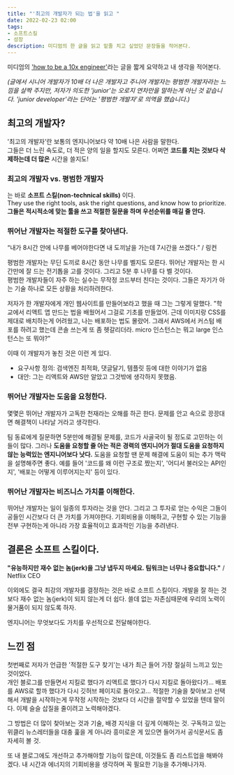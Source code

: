 ```yaml
---
title: "'최고의 개발자가 되는 법'을 읽고 "
date: 2022-02-23 02:00
tags:
- 소프트스킬
- 성장
description: 미디엄의 한 글을 읽고 밑줄 치고 싶었던 문장들을 적어본다.
---
```


미디엄의 ['how to be a 10x engineer'](https://medium.com/@_michaellin/how-to-be-a-10x-engineer-fdac2a5a1bd5)라는 글을 짧게 요약하고 내 생각을 적어본다. 

*(글에서 시니어 개발자가 10배 더 나은 개발자고 주니어 개발자는 평범한 개발자라는 느낌을 살짝 주지만, 
저자가 의도한 'junior'는 오로지 연차만을 말하는게 아닌 것 같습니다. 'junior developer'라는 단어는 '평범한 개발자'로 의역을 했습니다.)*

## 최고의 개발자?
'최고의 개발자'란 보통의 엔지니어보다 약 10배 나은 사람을 말한다.  
그들은 더 느린 속도로, 더 적은 양의 일을 할지도 모른다. 어쩌면 **코드를 치는 것보다 삭제하는데 더 많은** 시간을 쓸지도!  

### 최고의 개발자 vs. 평범한 개발자
는 바로 **소프트 스킬(non-technical skills)** 이다.  
They use the right tools, ask the right questions, and know how to prioritize.  
**그들은 적시적소에 맞는 툴을 쓰고 적절한 질문을 하며 우선순위를 매길 줄 안다.**

### 뛰어난 개발자는 적절한 도구를 찾아낸다.
“내가 8시간 안에 나무를 베어야한다면 내 도끼날을 가는데 7시간을 쓰겠다.” / 링컨

평범한 개발자는 무딘 도끼로 8시간 동안 나무를 벨지도 모른다. 뛰어난 개발자는 한 시간만에 잘 드는 전기톱을 고를 것이다. 그리고 5분 후 나무를 다 벨 것이다.  
평범한 개발자들이 자주 하는 실수는 무작정 코드부터 친다는 것이다. 그들은 자기가 아는 기술 하나로 모든 상황을 처리하려한다.

저자가 한 개발자에게 개인 웹사이트를 만들어보라고 했을 때 그는 그렇게 말했다.
"학교에서 리액트 앱 만드는 법을 배웠어서 그걸로 기초를 만들었어. 근데 이미지랑 CSS를 제대로 배치하는게 어려웠고, 
나는 배포하는 법도 몰랐어. 그래서 AWS에서 커스텀 배포를 하려고 했는데 콘솔 쓰는게 또 좀 헷갈리더라. micro 인스턴스는 뭐고 large 인스턴스는 또 뭐야?"

이때 이 개발자가 놓친 것은 이런 게 있다.  
- 요구사항 정의: 검색엔진 최적화, 댓글달기, 템플릿 등에 대한 이야기가 없음
- 대안: 그는 리액트와 AWS만 알았고 그것밖에 생각하지 못했음.

### 뛰어난 개발자는 도움을 요청한다.
몇몇은 뛰어난 개발자가 고독한 천재라는 오해를 하곤 한다. 문제를 안고 속으로 끙끙대면 해결책이 나타날 거라고 생각한다. 

팀 동료에게 질문하면 5분만에 해결될 문제를, 코드가 사골국이 될 정도로 고민하는 이들이 많다. 
그러나 **도움을 요청할 줄 아는 적은 경력의 엔지니어가 절대 도움을 요청하지 않는 능력있는 엔지니어보다 낫다.** 
도움을 요청할 땐 문제 해결에 도움이 되는 추가 맥락을 설명해주면 좋다. 예를 들어 '코드를 왜 이런 구조로 짰는지', '어디서 불러오는 API인지', '배포는 어떻게 이루어지는지' 등이 있다.

### 뛰어난 개발자는 비즈니스 가치를 이해한다.
뛰어난 개발자는 일이 일종의 투자라는 것을 안다. 그리고 그 투자로 얻는 수익은 그들이 공들인 시간보다 더 큰 가치를 가져야한다. 
기회비용을 이해하고, 구현할 수 있는 기능을 전부 구현하는게 아니라 가장 효율적이고 효과적인 기능을 추려낸다.

## 결론은 소프트 스킬이다.

**"유능하지만 재수 없는 놈(jerk)을 그냥 냅두지 마세요. 팀워크는 너무나 중요합니다."** / Netflix CEO

이외에도 결국 최강의 개발자를 결정하는 것은 바로 소프트 스킬이다. 
개발을 잘 하는 것보다 재수 없는 놈(jerk)이 되지 않는게 더 쉽다. 쓸데 없는 자존심때문에 우리의 노력이 물거품이 되지 않도록 하자. 

엔지니어는 무엇보다도 가치를 우선적으로 전달해야한다.


## 느낀 점

첫번째로 저자가 언급한 '적절한 도구 찾기'는 내가 최근 들어 가장 절실히 느끼고 있는 것이었다.  
개인 블로그를 만들면서 지킬로 했다가 리액트로 했다가 다시 지킬로 돌아왔다가... 배포를 AWS로 할까 했다가 다시 깃허브 페이지로 돌아오고... 
적절한 기술을 찾아보고 선택해서 개발을 시작하는게 무작정 시작하는 것보다 더 시간을 절약할 수 있었을 텐데 말이다. 
이제 슬슬 삽질을 줄이려고 노력해야겠다. 

그 방법은 더 많이 찾아보는 것과 기술, 배경 지식을 더 깊게 이해하는 것. 
구독하고 있는 위클리 뉴스레터들을 대충 훑을 게 아니라 흥미로운 게 있으면 들어가서 공식문서도 좀 자세히 볼 것.

또 내 블로그에도 개선하고 추가해야할 기능이 많은데, 이것들도 좀 리스트업을 해봐야겠다.
내 시간과 에너지의 기회비용을 생각하며 꼭 필요한 기능을 추가해나가자.
